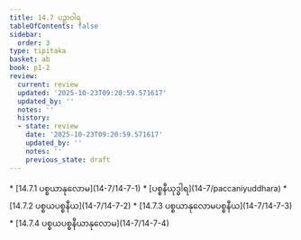 ```yaml
---
title: 14.7 ပဉှာဝါရ
tableOfContents: false
sidebar:
  order: 3
type: tipitaka
basket: ab
book: p1-2
review:
  current: review
  updated: '2025-10-23T09:20:59.571617'
  updated_by: ''
  notes: ''
  history:
  - state: review
    date: '2025-10-23T09:20:59.571617'
    updated_by: ''
    notes: ''
    previous_state: draft
---
```



<ReviewStatus review={frontmatter.review} showDetails={true} />

<HypothesisAnnotation frontmatter={frontmatter} />

<DynamicBreadcrumb />



<TableOfContents book="p1-2" section="14.7">
* [14.7.1 ပစ္စယာနုလောမ](14-7/14-7-1)
* [ပစ္စနီယုဒ္ဓါရ](14-7/paccaniyuddhara)
* [14.7.2 ပစ္စယပစ္စနီယ](14-7/14-7-2)
* [14.7.3 ပစ္စယာနုလောမပစ္စနီယ](14-7/14-7-3)
* [14.7.4 ပစ္စယပစ္စနီယာနုလောမ](14-7/14-7-4)
</TableOfContents>
